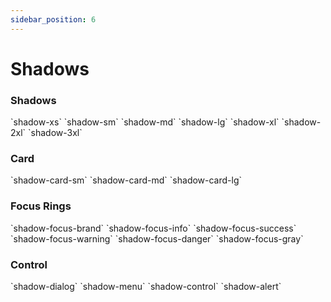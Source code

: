 ```yaml
---
sidebar_position: 6
---
```


# Shadows


### Shadows

<div
  style={{
    paddingInline: "2rem",
    paddingBlock: "1rem",
    borderRadius: "0.75rem",
    display: "flex",
    alignItems: "center",
    gap: "1rem",
    backgroundColor: "rgba(39, 41, 55, 0.06)",
  }}
>
  <ColorPreview className="bg-white shadow-xs">`shadow-xs`</ColorPreview>
  <ColorPreview className="bg-white shadow-sm">`shadow-sm`</ColorPreview>
  <ColorPreview className="bg-white shadow-md">`shadow-md`</ColorPreview>
  <ColorPreview className="bg-white shadow-lg">`shadow-lg`</ColorPreview>
  <ColorPreview className="bg-white shadow-xl">`shadow-xl`</ColorPreview>
  <ColorPreview className="bg-white shadow-2xl">`shadow-2xl`</ColorPreview>
  <ColorPreview className="bg-white shadow-3xl">`shadow-3xl`</ColorPreview>
</div>

### Card

<div
  style={{
    paddingInline: "2rem",
    paddingBlock: "1rem",
    borderRadius: "0.75rem",
    display: "flex",
    alignItems: "center",
    gap: "1rem",
    backgroundColor: "rgba(39, 41, 55, 0.06)",
  }}
>
  <ColorPreview className="bg-white shadow-card-sm">
    `shadow-card-sm`
  </ColorPreview>
  <ColorPreview className="bg-white shadow-card-md">
    `shadow-card-md`
  </ColorPreview>
  <ColorPreview className="bg-white shadow-card-lg">
    `shadow-card-lg`
  </ColorPreview>
</div>

### Focus Rings

<div
  style={{
    paddingInline: "2rem",
    paddingBlock: "1rem",
    borderRadius: "0.75rem",
    display: "flex",
    alignItems: "center",
    gap: "1rem",
    backgroundColor: "rgba(39, 41, 55, 0.06)",
  }}
>
  <ColorPreview className="bg-white shadow-focus-brand">
    `shadow-focus-brand`
  </ColorPreview>
  <ColorPreview className="bg-white shadow-focus-info">
    `shadow-focus-info`
  </ColorPreview>
  <ColorPreview className="bg-white shadow-focus-success">
    `shadow-focus-success`
  </ColorPreview>
  <ColorPreview className="bg-white shadow-focus-warning">
    `shadow-focus-warning`
  </ColorPreview>
  <ColorPreview className="bg-white shadow-focus-danger">
    `shadow-focus-danger`
  </ColorPreview>
  <ColorPreview className="bg-white shadow-focus-gray">
    `shadow-focus-gray`
  </ColorPreview>
</div>

### Control

<div
  style={{
    paddingInline: "2rem",
    paddingBlock: "1rem",
    borderRadius: "0.75rem",
    display: "flex",
    alignItems: "center",
    gap: "1rem",
    backgroundColor: "rgba(39, 41, 55, 0.06)",
  }}
>
  <ColorPreview className="bg-white shadow-dialog">
    `shadow-dialog`
  </ColorPreview>
  <ColorPreview className="bg-white shadow-menu">`shadow-menu`</ColorPreview>
  <ColorPreview className="bg-white shadow-control">
    `shadow-control`
  </ColorPreview>
  <ColorPreview className="bg-white shadow-alert">`shadow-alert`</ColorPreview>
</div>
